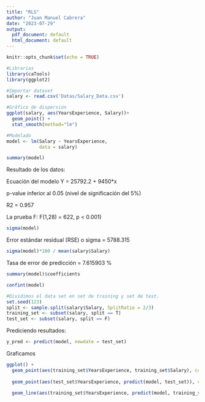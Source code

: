 ```yaml
---
title: "RLS"
author: "Juan Manuel Cabrera"
date: "2023-07-29"
output:
  pdf_document: default
  html_document: default
---
```


```r
knitr::opts_chunk$set(echo = TRUE)
```

```r
#Librarias
library(caTools)
library(ggplot2)
```

```r
#Importar dataset
salary <- read.csv('Datas/Salary_Data.csv')

```

```r
#Gráfico de dispersión
ggplot(salary, aes(YearsExperience, Salary))+
  geom_point() +
  stat_smooth(method="lm")

```


```r
#Modelado
model <- lm(Salary ~ YearsExperience,
            data = salary)

summary(model)
```
Resultado de los datos:

Ecuación del modelo Y = 25792.2 + 9450*x

p-value inferior al 0.05 (nivel de significación del 5%)

R2 = 0.957

La prueba F: F(1,28) = 622, p < 0.001)

```r
sigma(model)
```
Error estándar residual (RSE) o sigma = 5788.315

```r
sigma(model)*100 / mean(salary$Salary)
```

Tasa de error de predicción = 7.615903 %


```r
summary(model)$coefficients
```

```r
confint(model)
```
```r

#Dividimos el data set en set de training y set de test.
set.seed(123)
split <- sample.split(salary$Salary, SplitRatio = 2/3)
training_set <- subset(salary, split == T)
test_set <- subset(salary, split == F)
```


Prediciendo  resultados:

```r
y_pred <- predict(model, newdate = test_set)

```


Graficamos

```r
ggplot() +
  geom_point(aes(training_set$YearsExperience, training_set$Salary), color='red') +
  
  geom_point(aes(test_set$YearsExperience, predict(model, test_set)), color='green') +
  
  geom_line(aes(training_set$YearsExperience, predict(model, training_set)), color='blue')
  
```

